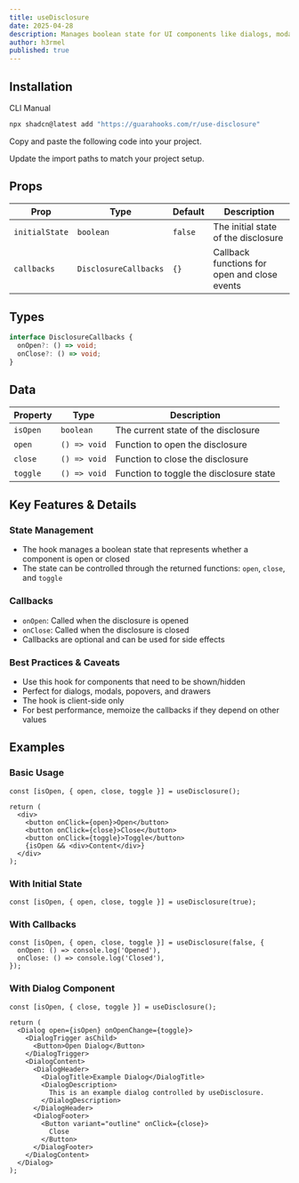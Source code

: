 ```yaml
---
title: useDisclosure
date: 2025-04-28
description: Manages boolean state for UI components like dialogs, modals, and popovers.
author: h3rmel
published: true
---
```


<HookPreview name="use-disclosure-demo" />

## Installation

<Tabs defaultValue="cli">

<TabsList>
  <TabsTrigger value="cli">CLI</TabsTrigger>
  <TabsTrigger value="manual">Manual</TabsTrigger>
</TabsList>
<TabsContent value="cli">

```bash
npx shadcn@latest add "https://guarahooks.com/r/use-disclosure"
```

</TabsContent>
<TabsContent value="manual">

<Steps>

<Step>Copy and paste the following code into your project.</Step>

<HookSource name="use-disclosure" />

<Step>Update the import paths to match your project setup.</Step>

</Steps>

</TabsContent>

</Tabs>

## Props

| Prop           | Type                  | Default | Description                                  |
| -------------- | --------------------- | ------- | -------------------------------------------- |
| `initialState` | `boolean`             | `false` | The initial state of the disclosure          |
| `callbacks`    | `DisclosureCallbacks` | `{}`    | Callback functions for open and close events |

## Types

```ts
interface DisclosureCallbacks {
  onOpen?: () => void;
  onClose?: () => void;
}
```

## Data

| Property | Type         | Description                             |
| -------- | ------------ | --------------------------------------- |
| `isOpen` | `boolean`    | The current state of the disclosure     |
| `open`   | `() => void` | Function to open the disclosure         |
| `close`  | `() => void` | Function to close the disclosure        |
| `toggle` | `() => void` | Function to toggle the disclosure state |

## Key Features & Details

### State Management

- The hook manages a boolean state that represents whether a component is open or closed
- The state can be controlled through the returned functions: `open`, `close`, and `toggle`

### Callbacks

- `onOpen`: Called when the disclosure is opened
- `onClose`: Called when the disclosure is closed
- Callbacks are optional and can be used for side effects

### Best Practices & Caveats

- Use this hook for components that need to be shown/hidden
- Perfect for dialogs, modals, popovers, and drawers
- The hook is client-side only
- For best performance, memoize the callbacks if they depend on other values

## Examples

### Basic Usage

```tsx
const [isOpen, { open, close, toggle }] = useDisclosure();

return (
  <div>
    <button onClick={open}>Open</button>
    <button onClick={close}>Close</button>
    <button onClick={toggle}>Toggle</button>
    {isOpen && <div>Content</div>}
  </div>
);
```

### With Initial State

```tsx
const [isOpen, { open, close, toggle }] = useDisclosure(true);
```

### With Callbacks

```tsx
const [isOpen, { open, close, toggle }] = useDisclosure(false, {
  onOpen: () => console.log('Opened'),
  onClose: () => console.log('Closed'),
});
```

### With Dialog Component

```tsx
const [isOpen, { close, toggle }] = useDisclosure();

return (
  <Dialog open={isOpen} onOpenChange={toggle}>
    <DialogTrigger asChild>
      <Button>Open Dialog</Button>
    </DialogTrigger>
    <DialogContent>
      <DialogHeader>
        <DialogTitle>Example Dialog</DialogTitle>
        <DialogDescription>
          This is an example dialog controlled by useDisclosure.
        </DialogDescription>
      </DialogHeader>
      <DialogFooter>
        <Button variant="outline" onClick={close}>
          Close
        </Button>
      </DialogFooter>
    </DialogContent>
  </Dialog>
);
```
